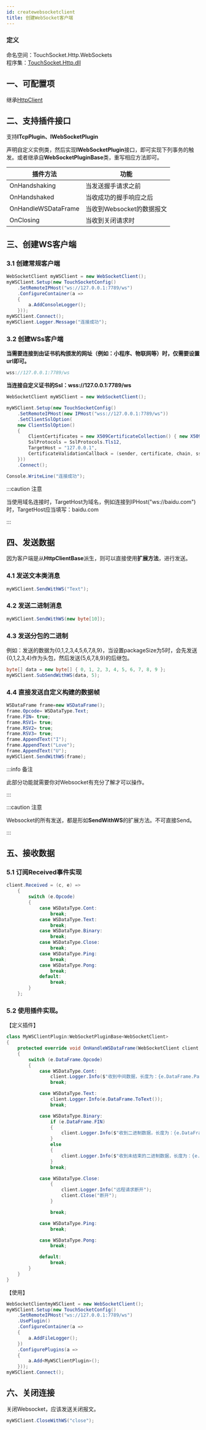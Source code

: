 ```yaml
---
id: createwebsocketclient
title: 创建WebSocket客户端
---
```


### 定义

命名空间：TouchSocket.Http.WebSockets <br/>
程序集：[TouchSocket.Http.dll](https://www.nuget.org/packages/TouchSocket.Http)

## 一、可配置项

继承[HttpClient](../docs/httpclient.mdx)

## 二、支持插件接口

支持**ITcpPlugin、IWebSocketPlugin**

声明自定义实例类，然后实现**IWebSocketPlugin**接口，即可实现下列事务的触发。或者继承自**WebSocketPluginBase**类，重写相应方法即可。

|  插件方法| 功能 |
| --- | --- |
| OnHandshaking | 当发送握手请求之前 |
| OnHandshaked | 当收成功的握手响应之后 |
| OnHandleWSDataFrame | 当收到Websocket的数据报文 |
| OnClosing | 当收到关闭请求时 |


## 三、创建WS客户端

### 3.1 创建常规客户端

```csharp
WebSocketClient myWSClient = new WebSocketClient();
myWSClient.Setup(new TouchSocketConfig()
    .SetRemoteIPHost("ws://127.0.0.1:7789/ws")
    .ConfigureContainer(a =>
    {
        a.AddConsoleLogger();
    }));
myWSClient.Connect();
myWSClient.Logger.Message("连接成功");
```

### 3.2 创建WSs客户端

**当需要连接到由证书机构颁发的网址（例如：小程序、物联网等）时，仅需要设置url即可。**

```csharp
wss://127.0.0.1:7789/ws
```

**当连接自定义证书的Ssl：wss://127.0.0.1:7789/ws**

```csharp
WebSocketClient myWSClient = new WebSocketClient();

myWSClient.Setup(new TouchSocketConfig()
    .SetRemoteIPHost(new IPHost("wss://127.0.0.1:7789/ws"))
    .SetClientSslOption(
    new ClientSslOption()
    {
        ClientCertificates = new X509CertificateCollection() { new X509Certificate2("RRQMSocket.pfx", "RRQMSocket") },
        SslProtocols = SslProtocols.Tls12,
        TargetHost = "127.0.0.1",
        CertificateValidationCallback = (sender, certificate, chain, sslPolicyErrors) => { return true; }
    }))
    .Connect();

Console.WriteLine("连接成功");
```

:::caution 注意

当使用域名连接时，TargetHost为域名，例如连接到IPHost("ws://baidu.com")时，TargetHost应当填写：baidu.com

:::  


## 四、发送数据

因为客户端是从**HttpClientBase**派生，则可以直接使用**扩展方法**，进行发送。

### 4.1 发送文本类消息

```csharp
myWSClient.SendWithWS("Text");
```

### 4.2 发送二进制消息

```csharp
myWSClient.SendWithWS(new byte[10]);
```

### 4.3 发送分包的二进制

例如：发送的数据为{0,1,2,3,4,5,6,7,8,9}，当设置packageSize为5时，会先发送{0,1,2,3,4}作为头包，然后发送{5,6,7,8,9}的后继包。

```csharp
byte[] data = new byte[] { 0, 1, 2, 3, 4, 5, 6, 7, 8, 9 };
myWSClient.SubSendWithWS(data, 5);
```

### 4.4 直接发送自定义构建的数据帧
```csharp
WSDataFrame frame=new WSDataFrame();
frame.Opcode= WSDataType.Text;
frame.FIN= true;
frame.RSV1= true;
frame.RSV2= true;
frame.RSV3= true;
frame.AppendText("I");
frame.AppendText("Love");
frame.AppendText("U");
myWSClient.SendWithWS(frame);
```
:::info 备注

此部分功能就需要你对Websocket有充分了解才可以操作。

:::  

:::caution 注意

Websocket的所有发送，都是形如**SendWithWS**的扩展方法。不可直接Send。

:::  

## 五、接收数据

### 5.1 订阅Received事件实现

```csharp
client.Received = (c, e) =>
    {
        switch (e.Opcode)
        {
            case WSDataType.Cont:
                break;
            case WSDataType.Text:
                break;
            case WSDataType.Binary:
                break;
            case WSDataType.Close:
                break;
            case WSDataType.Ping:
                break;
            case WSDataType.Pong:
                break;
            default:
                break;
        }
    };
```

### 5.2 使用插件实现。

【定义插件】
```csharp
class MyWSClientPlugin:WebSocketPluginBase<WebSocketClient>
{
    protected override void OnHandleWSDataFrame(WebSocketClient client, WSDataFrameEventArgs e)
    {
        switch (e.DataFrame.Opcode)
        {
            case WSDataType.Cont:
                client.Logger.Info($"收到中间数据，长度为：{e.DataFrame.PayloadLength}");
                break;

            case WSDataType.Text:
                client.Logger.Info(e.DataFrame.ToText());
                break;

            case WSDataType.Binary:
                if (e.DataFrame.FIN)
                {
                    client.Logger.Info($"收到二进制数据，长度为：{e.DataFrame.PayloadLength}");
                }
                else
                {
                    client.Logger.Info($"收到未结束的二进制数据，长度为：{e.DataFrame.PayloadLength}");
                }
                break;

            case WSDataType.Close:
                {
                    client.Logger.Info("远程请求断开");
                    client.Close("断开");
                }

                break;

            case WSDataType.Ping:
                break;

            case WSDataType.Pong:
                break;

            default:
                break;
        }
    }
}
```

【使用】

```csharp {11}
WebSocketClientmyWSClient = new WebSocketClient();
myWSClient.Setup(new TouchSocketConfig()
    .SetRemoteIPHost("ws://127.0.0.1:7789/ws")
    .UsePlugin()
    .ConfigureContainer(a =>
    {
        a.AddFileLogger();
    })
    .ConfigurePlugins(a => 
    {
        a.Add<MyWSClientPlugin>();
    }));
myWSClient.Connect();
```

## 六、关闭连接

关闭Websocket，应该发送关闭报文。

```csharp
myWSClient.CloseWithWS("close");
```
